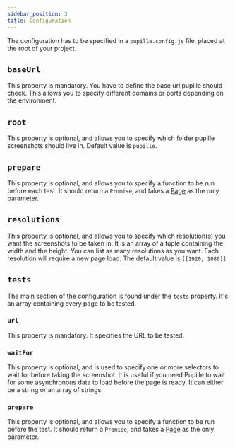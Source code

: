 ```yaml
---
sidebar_position: 3
title: Configuration
---
```


The configuration has to be specified in a `pupille.config.js` file, placed at
the root of your project.

## `baseUrl`

This property is mandatory. You have to define the base url pupille should
check. This allows you to specify different domains or ports depending on the
environment.

## `root`

This property is optional, and allows you to specify which folder pupille
screenshots should live in. Default value is `pupille`.

## `prepare`

This property is optional, and allows you to specify a function to be run before
each test. It should return a `Promise`, and takes a
[Page](https://pptr.dev/api/puppeteer.page) as the only parameter.

## `resolutions`

This property is optional, and allows you to specify which resolution(s) you
want the screenshots to be taken in. It is an array of a tuple containing the
width and the height. You can list as many resolutions as you want. Each
resolution will require a new page load. The default value is `[[1920, 1080]]`

## `tests`

The main section of the configuration is found under the `tests` property. It's
an array containing every page to be tested.

### `url`

This property is mandatory. It specifies the URL to be tested.

### `waitFor`

This property is optional, and is used to specify one or more selectors to wait
for before taking the screenshot. It is useful if you need Pupille to wait for
some asynchronous data to load before the page is ready. It can either be a
string or an array of strings.

### `prepare`

This property is optional, and allows you to specify a function to be run before
the test. It should return a `Promise`, and takes a
[Page](https://pptr.dev/api/puppeteer.page) as the only parameter.
